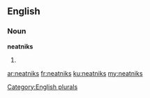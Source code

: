 ==English==

===Noun===
'''neatniks'''

# {{plural of|neatnik}}

[[Category:English plurals]]

[[ar:neatniks]]
[[fr:neatniks]]
[[ku:neatniks]]
[[my:neatniks]]